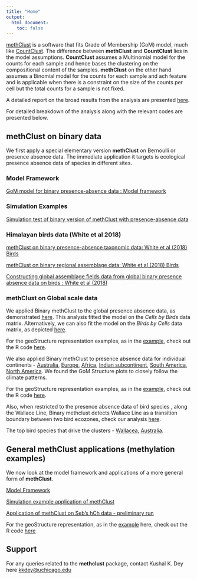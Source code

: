 ```yaml
---
title: "Home"
output:
  html_document:
    toc: false
---
```



[methClust](https://github.com/kkdey/methClust) is a software that fits Grade of Membership (GoM) model, much like [CountClust](https://bioconductor.org/packages/release/bioc/html/CountClust.html).
The difference between **methClust** and **CountClust** lies in the model assumptions. **CountClust** assumes a Multinomial model for the counts for each sample and hence bases the clustering on the compositional content of the samples. **methClust** on the other hand assumes a Binomial model for the counts for each sample and ach feature and is applicable when there is a constraint on the size of the counts per cell but the total counts for a sample is not fixed. 


A detailed report on the broad results from the analysis are presented [here](../talks/report.pdf).

For detailed breakdown of the analysis along with the relevant codes are presented below. 

## methClust on binary data

We first apply a special elementary version **methClust** on Bernoulli or presence absence data. The immediate application it targets is ecological presence absence data of species in different sites.

### Model Framework

[GoM model for binary presence-absence data : Model framework](binClust_model.html)

### Simulation Examples

[Simulation test of binary version of methClust with presence-absence data](methclust_grid_presence_absence.html)

### Himalayan birds data (White et al 2018)

[methClust on binary presence-absence taxonomic data: White et al (2018) Birds](ecostructure_fit.html)

[methClust on binary regional assemblage data: White et al (2018) Birds](methclust_himalayas.html)

[Constructing global assemblage fields data from global binary presence absence data on birds : White et al (2018)](create_assemblage_presence_absenceRmd.html)

### methClust on Global scale data

We applied Binary methClust to the global presence absence data, as demonstrated [here](methClust_global_assemblages.html). This analysis fitted the model on the *Cells by Birds* data matrix. Alternatively, we can also fit the model on the *Birds by Cells* data matrix, as depicted [here](birds_cells_versus_cells_birds.html).

For the geoStructure representation examples, as in the [example](../output/geostructure_birds_globe_15_3.png), check out the R code [here](../code/geostructure_globe.R).


We also applied Binary methClust to presence absence data for individual continents - [Australia](methClust_Australia.html), [Europe](methClust_Europe.html), [Africa](methClust_Africa.html), [Indian subcontinent](methClust_India.html),
[South America](methclust_S_America.html), [North America](methclust_N_America.html).
We found the GoM Structure plots to closely follow the climate patterns. 

For the geoStructure representation examples, as in the [example](../output/Australia/geostructure_birds_6.png), check out the R code [here](../code/geostructure_australia.R). 

Also, when restricted to the presence absence data of bird species , along the Wallace Line, Binary methclust detects Wallace Line as a transition boundary between two bird ecozones, check our analysis [here](methClust_Wallacea.html).

The top bird species that drive the clusters - [Wallacea](wallace_line_driving_birds.html), [Australia](Australia_driving_birds.html).


## General methClust applications (methylation examples)

We now look at the model framework and applications of a more general form of **methClust**.

[Model Framework](methclust_model.html)

[Simulation example application of methClust](methclust_sim.html)

[Application of methClust on Seb's hCh data - preliminary run](methClust_hCh.html)

For the geoStructure representation, as in the [example](../output/methClust_hch_2.png) here, check out the R code [here](../code/geostructure_methclust_hCh.R)


## Support

For any queries related to the **methclust** package, contact Kushal K. Dey here [kkdey@uchicago.edu](kkdey@uchicago.edu)

